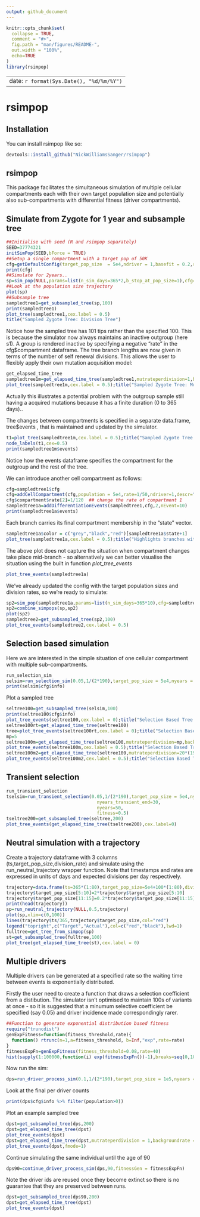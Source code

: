 ```yaml
---
output: github_document
---
```


<!-- README.md is generated from README.Rmd. Please edit that file -->

```r
knitr::opts_chunk$set(
  collapse = TRUE,
  comment = "#>",
  fig.path = "man/figures/README-",
  out.width = "100%",
  echo=TRUE
)
library(rsimpop)
```
---
date: `r format(Sys.Date(), "%d/%m/%Y")`
---


# rsimpop

<!-- badges: start -->
<!-- badges: end -->


## Installation

You can install rsimpop like so:

``` r
devtools::install_github("NickWilliamsSanger/rsimpop")
```

## rsimpop
This package facilitates the simultaneous simulation of multiple cellular compartments each with their own target population size and potentially also sub-compartments with differential fitness (driver compartments).

## Simulate from Zygote for 1 year and subsample tree
```r

##Initialise with seed (R and rsimpop separately)
SEED=37774321
initSimPop(SEED,bForce = TRUE)
##Setup a single compartment with a target pop of 50K
cfg=getDefaultConfig(target_pop_size  = 5e4,ndriver = 1,basefit = 0.2,rate = 0.1)
print(cfg)
##Simulate for 2years..
sp=sim_pop(NULL,params=list(n_sim_days=365*2,b_stop_at_pop_size=1),cfg=cfg)
##Look at the population size trajectory
plot(sp)
##Subsample tree
sampledtree1=get_subsampled_tree(sp,100)
print(sampledtree1)
plot_tree(sampledtree1,cex.label = 0.5)
title("Sampled Zygote Tree: Division Tree")
```

Notice how the sampled tree has 101 tips rather than the specified 100.  This is because the simulator now always maintains an inactive outgroup (here s1). A group is rendered inactive by specifying a negative "rate" in the cfg$compartment dataframe.  The tree branch lengths are now given in terms of the number of self renewal divisions.  This allows the user to flexibly apply their own mutation acquisition model:

```r
get_elapsed_time_tree
sampledtree1m=get_elapsed_time_tree(sampledtree1,mutrateperdivision=1,backgroundrate=15/365)
plot_tree(sampledtree1m,cex.label = 0.5);title("Sampled Zygote Tree: Mutation Tree")
```

Actually this illustrates a potential problem with the outgroup sample still having a acquired mutations because it has a finite duration (0 to 365 days)..

The changes between compartments is specified in a separate data.frame, tree$events , that is maintained and updated by the simulator.   

```r
t1=plot_tree(sampledtree1m,cex.label = 0.5);title("Sampled Zygote Tree: Mutation Tree")
node_labels(t1,cex=0.5)
print(sampledtree1m$events)
```

Notice how the events dataframe specifies the compartment for the outgroup and the rest of the tree.

We can introduce another cell compartment as follows:

```r
cfg=sampledtree1$cfg
cfg=addCellCompartment(cfg,population = 5e4,rate=1/50,ndriver=1,descr="MyTissue",basefit = 0.3)
cfg$compartment$rate[2]=1/120  ## change the rate of compartment 1
sampledtree1a=addDifferentiationEvents(sampledtree1,cfg,2,nEvent=10)
print(sampledtree1a$events)
```

Each branch carries its final compartment membership in the "state" vector.
```r
sampledtree1a$color = c("grey","black","red")[sampledtree1a$state+1]
plot_tree(sampledtree1a,cex.label = 0.5);title("Highlights branches with compartment changes")
```
The above plot does not capture the situation when compartment changes take place mid-branch - so alternatively we can better visualise the situation using the built in function *plot_tree_events*
```r
plot_tree_events(sampledtree1a)
```


We've already updated the config with the target population sizes and division rates, so we're ready to simulate:
```r
sp2=sim_pop(sampledtree1a,params=list(n_sim_days=365*10),cfg=sampledtree1a$cfg)
sp2=combine_simpops(sp,sp2)
plot(sp2)
sampledtree2=get_subsampled_tree(sp2,100)
plot_tree_events(sampledtree2,cex.label = 0.5)
```


## Selection based simulation
Here we are interested in the simple situation of one cellular compartment with multiple sub-compartments.

```r
run_selection_sim
selsim=run_selection_sim(0.05,1/(2*190),target_pop_size = 5e4,nyears = 50,fitness=0.3)
print(selsim$cfg$info)
```

Plot a sampled tree
```r
seltree100=get_subsampled_tree(selsim,100)
print(seltree100$cfg$info)
plot_tree_events(seltree100,cex.label = 0);title("Selection Based Tree: Branch Length=#Self Renewal Divisions")
seltree100rt=get_elapsed_time_tree(seltree100)
tree=plot_tree_events(seltree100rt,cex.label = 0);title("Selection Based Tree: Branch Length=#Real Time")
mp=5
seltree100m=get_elapsed_time_tree(seltree100,mutrateperdivision=mp,backgroundrate=(20-(365/190)*mp)/365)
plot_tree_events(seltree100m,cex.label = 0.5);title("Selection Based Tree: Branch Length=#Mutations")
seltree100m2=get_elapsed_time_tree(seltree100,mutrateperdivision=20*(190/365),backgroundrate=0)
plot_tree_events(seltree100m2,cex.label = 0.5);title("Selection Based Tree: Branch Length=#Mutations v2")
```

## Transient selection

```r
run_transient_selection
tselsim=run_transient_selection(0.05,1/(2*190),target_pop_size = 5e4,nyears_driver_acquisition=15,
                                  nyears_transient_end=30,
                                  nyears=50,
                                  fitness=0.5)
tseltree200=get_subsampled_tree(seltree,200)
plot_tree_events(get_elapsed_time_tree(tseltree200),cex.label=0)
```


## Neutral simulation with a trajectory

Create a trajectory dataframe with 3 columns (ts,target_pop_size,division_rate) and simulate using the run_neutral_trajectory wrapper function. Note that timestamps and rates are expressed in units of days and expected divisions per day respectively.

```r
trajectory=data.frame(ts=365*(1:80),target_pop_size=5e4+100*(1:80),division_rate=1/(2*190))
trajectory$target_pop_size[5:10]=2*trajectory$target_pop_size[5:10]
trajectory$target_pop_size[11:15]=0.2*trajectory$target_pop_size[11:15]
print(head(trajectory))
sp=run_neutral_trajectory(NULL,0.5,trajectory)
plot(sp,xlim=c(0,100))
lines(trajectory$ts/365,trajectory$target_pop_size,col="red")
legend("topright",c("Target","Actual"),col=c("red","black"),lwd=1)
fulltree=get_tree_from_simpop(sp)
st=get_subsampled_tree(fulltree,100)
plot_tree(get_elapsed_time_tree(st),cex.label = 0)
```


## Multiple drivers

Multiple drivers can be generated at a specified rate so the waiting time between events is exponentially distributed.

Firstly the user need to create a function that draws a selection coefficient from a distibution. The simulator isn't optimised to maintain 100s of variants at once - so it is suggested that a minumum selective coefficient be specified (say 0.05) and driver incidence made correspondingly rarer.
```r
##Function to generate exponential distribution based fitness
require("truncdist")
genExpFitness=function(fitness_threshold,rate){
  function() rtrunc(n=1,a=fitness_threshold, b=Inf,"exp",rate=rate)
}
fitnessExpFn=genExpFitness(fitness_threshold=0.08,rate=40)
hist(sapply(1:100000,function(i) exp(fitnessExpFn())-1),breaks=seq(0,100,0.01),xlim=c(0,1),xlab="Selective Coefficient Per Year",main="Sampled Selective Cofficent Distribution")
```


Now run the sim:

```r
dps=run_driver_process_sim(0.1,1/(2*190),target_pop_size = 1e5,nyears = 80,fitness=fitnessExpFn,drivers_per_year = 1)
```

Look at the final per driver counts

```r
print(dps$cfg$info %>% filter(population>0))
```

Plot an example sampled tree

```r
dpst=get_subsampled_tree(dps,200)
dpst=get_elapsed_time_tree(dpst)
plot_tree_events(dpst)
dpst=get_elapsed_time_tree(dpst,mutrateperdivision = 1,backgroundrate = 19/365)
plot_tree_events(dpst,fmode=1)
```

Continue simulating the same individual until the age of 90
```r
dps90=continue_driver_process_sim(dps,90,fitnessGen = fitnessExpFn)
```
Note the driver ids are reused once they become extinct so there is no guarantee that they are preserved between runs.
```r
dpst=get_subsampled_tree(dps90,200)
dpst=get_elapsed_time_tree(dpst)
plot_tree_events(dpst)
```



